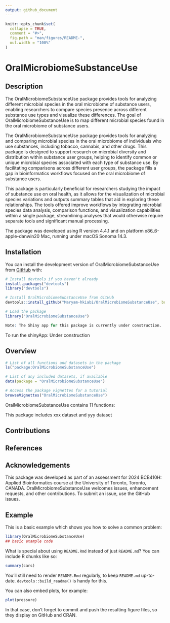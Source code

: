 ```yaml
---
output: github_document
---
```


<!-- README.md is generated from README.Rmd. Please edit that file -->

```r
knitr::opts_chunk$set(
  collapse = TRUE,
  comment = "#>",
  fig.path = "man/figures/README-",
  out.width = "100%"
)
```

# OralMicrobiomeSubstanceUse

<!-- badges: start -->
<!-- badges: end -->

## Description

The OralMicrobiomeSubstanceUse package provides tools for analyzing different microbial species in the oral microbiome of substance users, enabling researchers to compare species presence across different substance use types and visualize these differences. The goal of OralMicrobiomeSubstanceUse is to map different microbial species found in the oral microbiome of substance users. 

The OralMicrobiomeSubstanceUse package provides tools for analyzing and comparing microbial species in the oral microbiome of individuals who use substances, including tobacco, cannabis, and other drugs. This package is designed to support research on microbial diversity and distribution within substance user groups, helping to identify common or unique microbial species associated with each type of substance use. By facilitating comparisons across different user groups, the package fills a gap in bioinformatics workflows focused on the oral microbiome of substance users.

This package is particularly beneficial for researchers studying the impact of substance use on oral health, as it allows for the visualization of microbial species variations and outputs summary tables that aid in exploring these relationships. The tools offered improve workflows by integrating microbial species data analysis, comparison functions, and visualization capabilities within a single package, streamlining analyses that would otherwise require separate tools and significant manual processing.

The package was developed using R version 4.4.1 and on platform x86_6-apple-danwin20 Mac, running under macOS Sonoma 14.3.

## Installation

You can install the development version of OralMicrobiomeSubstanceUse from [GitHub](https://github.com/) with:

``` r
# Install devtools if you haven't already
install.packages("devtools")
library("devtools")

# Install OralMicrobiomeSubstanceUse from GitHub
devtools::install_github("Maryam-hkiabi/OralMicrobiomeSubstanceUse", build_vignettes = TRUE)

# Load the package
library("OralMicrobiomeSubstanceUse")

Note: The Shiny app for this package is currently under construction.

```
To run the shinyApp: Under construction 

## Overview

``` r
# List of all functions and datasets in the package
ls("package:OralMicrobiomeSubstanceUse")

# List of any included datasets, if available
data(package = "OralMicrobiomeSubstanceUse")

# Access the package vignettes for a tutorial
browseVignettes("OralMicrobiomeSubstanceUse")

```
OralMicrobiomeSubstanceUse contains 11 functions:

This package includes xxx dataset and yyy dataset


## Contributions

## References

## Acknowledgements

This package was developed as part of an assessment for 2024 BCB410H: Applied Bioinformatics course at the University of Toronto, Toronto, CANADA. OralMicrobiomeSubstanceUse welcomes issues, enhancement requests, and other contributions. To submit an issue, use the GitHub issues.


## Example

This is a basic example which shows you how to solve a common problem:

```r
library(OralMicrobiomeSubstanceUse)
## basic example code
```

What is special about using `README.Rmd` instead of just `README.md`? You can include R chunks like so:

```r
summary(cars)
```

You'll still need to render `README.Rmd` regularly, to keep `README.md` up-to-date. `devtools::build_readme()` is handy for this.

You can also embed plots, for example:

```r
plot(pressure)
```

In that case, don't forget to commit and push the resulting figure files, so they display on GitHub and CRAN.

